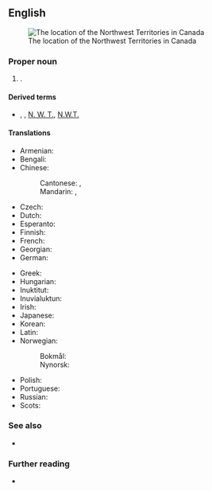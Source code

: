 {{also|Northwest Territory}}
==English==
[[File:Northwest Territories-map.png|thumb|The location of the Northwest Territories in Canada]]

===Proper noun===
{{en-proper noun|head=[[northwest|Northwest]] [[territories|Territories]]}}

# {{place|en|territory|in northern|c/Canada|capital=Yellowknife}}.

====Derived terms====
* {{l|en|NT}}, {{l|en|NWT}}, [[N. W. T.]], [[N.W.T.]] {{qualifier|abbreviation}}

====Translations====
{{trans-top|Territory in northern Canada}}
* Armenian: {{t|hy|Հյուսիսարեւմտյան տարածքներ|p}}
* Bengali: {{t|bn|উত্তরপশ্চিম ইকলিম|tr=uttôrpôścim iklim}}
* Chinese:
*: Cantonese: {{t|yue|西北地區|sc=Hani}}, {{t|yue|西北地区|tr=sai1 bak1 dei6 keoi1|sc=Hani}}
*: Mandarin: {{t|cmn|西北地區|sc=Hani}}, {{t|cmn|西北地区|tr=Xīběi Dìqū|sc=Hani}}
* Czech: {{t|cs|Severozápadní teritoria|n-p}}
* Dutch: {{t|nl|Noordwestelijke Territoria}}
* Esperanto: {{t|eo|Nordokcidentaj Teritorioj|p}}
* Finnish: {{t+|fi|Luoteisterritoriot|p}}
* French: {{t+|fr|Territoires du Nord-Ouest|m-p}}
* Georgian: {{t|ka|ჩრდილო-დასავლეთი ტერიტორიები}}
* German: {{t+|de|Nordwest-Territorien|f-p}}
{{trans-mid}}
* Greek: {{t|el|Βορειοδυτικά Εδάφη|n-p}}
* Hungarian: {{t+|hu|Északnyugati területek}}
* Inuktitut: {{t|iu|ᓄᓇᑦᓯᐊᖅ|sc=Cans}}
* Inuvialuktun: {{t|ikt|Nunatsiaq}}
* Irish: {{t|ga|Críocha an Iarthuaiscirt|f-p}}
* Japanese: {{t|ja|ノースウエスト準州|tr=Nōsuwesuto junshū}}
* Korean: {{t|ko|^노스웨스트 준주}}
* Latin: {{t|la|Territoria Septentrio-Occidentalia|n-p}}
* Norwegian:
*: Bokmål: {{t|nb|Nordvestterritoriene|p}}
*: Nynorsk: {{t|nn|Nordvestterritoria|p}}
* Polish: {{t+|pl|Terytoria Północno-Zachodnie}}
* Portuguese: {{t+|pt|Territórios do Noroeste|m-p}}
* Russian: {{t+|ru|Се́веро-За́падные террито́рии|f-p}}
* Scots: {{t|sco|Northwast Territories}}
{{trans-bottom}}

===See also===
* {{l|en|Northwest Territory}}

===Further reading===
* {{pedia}}